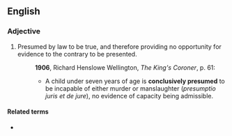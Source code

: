 ==English==

===Adjective===
{{en-adj}}
# {{lb|en|legal}} Presumed by law to be true, and therefore providing no opportunity for evidence to the contrary to be presented.
#: '''1906''', Richard Henslowe Wellington, ''The King's Coroner'', p. 61:
#:* A child under seven years of age is '''conclusively presumed''' to be incapable of either murder or manslaughter (''presumptio juris et de jure''), no evidence of capacity being admissible.

====Related terms====
* {{l|en|conclusive presumption}}